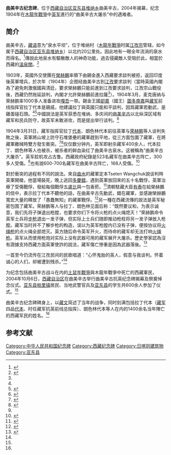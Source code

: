 '''曲美辛古纪念碑'''，位于[[西藏自治区|西藏自治区]][[亚东县|亚东县]][[堆纳乡|堆纳乡]]曲美辛古，2004年揭幕，纪念1904年在[[英国侵藏战争|木龍年戰爭]]中[[英军|英军]]進行的“曲美辛古大屠杀”中的遇难者。

==简介==
曲美辛古，[[藏语|藏语]]意为“泉水平坝”，位于堆纳村（[[英国侵藏战争|木龍年戰爭]]时属[[江孜宗山抗英遗址|江孜宗]]管辖，如今属于[[西藏自治区|西藏自治区]][[亚东县|亚东县]][[堆纳乡|堆纳乡]]）以北约20公里处。因此地有一眼全年流淌的泉水而得名。<ref name=xhw>{{Cite web |url=http://news.xinhuanet.com/newscenter/2004-10/07/content_2060287.htm |title=西藏纪念抗英斗争为抗英先烈立碑，新华网，2004年10月07日 |access-date=2013年8月15日 |archive-url=https://web.archive.org/web/20050119080141/http://news.xinhuanet.com/newscenter/2004-10/07/content_2060287.htm |archive-date=2005年1月19日 |dead-url=no }}</ref>傳說此地泉水有驅散敵人的神奇功能，過去侵藏敵人受阻於此，相當於西藏的[[溫泉關|溫泉關]]。<ref name="Allen2004">{{Cite magazine| title=''The Myth of Chumik Shenko: Charles Allen Challenges the Accepted Account of a Tragic Massacre That Took Place in Tibet a Century Ago This Month''| last=Allen| first=Charles| url=https://www.questia.com/read/1G1-114983304/the-myth-of-chumik-shenko-charles-allen-challenges| magazine=History Today| date=2004年4月| access-date=2017-11-09| archive-url=https://web.archive.org/web/20171110005118/https://www.questia.com/read/1G1-114983304/the-myth-of-chumik-shenko-charles-allen-challenges| archive-date=2017-11-10| dead-url=no}}</ref>

1903年，英國外交使團在[[榮赫鵬|榮赫鵬]]率領下由錫金進入西藏要求談判被拒，返回印度後英軍增兵，於次年（1904年）企图经曲美辛古到[[江孜|江孜]]要求談判（當時英國內閣為了避免刺激俄國與清廷，要求榮赫鵬只能前進到江孜要求談判，江孜宗山戰役後，西藏仍然拖延談判，內閣才允許榮赫鵬前進拉薩<ref name="Allen2004"/>）。1904年3月，麦克唐纳与荣赫鹏率1000多人准备进攻[[嘎吾村|嘎吾]]一带。錫金王國[[卻嘉|卻嘉]]（國王）[[圖多南嘉|圖多南嘉]]與[[藏軍_(清朝)|藏军]]前线指挥官拉丁代本是親戚，他建議拉丁與英國只能和平談判，因爲藏軍若動武，是雞蛋碰石頭。<ref name="Shakabpa2009"/>{{rp|671}}<ref name="Arpi">{{cite book|author=Claude Arpi|title=''1962 and the McMahon Line Saga''| url=https://books.google.com/books?id=F-Lmt7J-vYgC&pg=PA15| publisher=Lancer Publishers|year=2013年|isbn=9781935501404| page=第15頁}}{{en}}</ref>中國說法是英军获悉在堆纳、多庆间的[[曲美辛古|曲美辛古]]以北纵深区域有藏军和民兵防守，故英军未敢进攻，而是提出举行谈判。<ref name=wangyi>{{Cite web |url=http://news.163.com/05/0304/13/1E0JLN1200011247.html |title=英国两次武装入侵西藏 曾对藏军进行大屠杀，网易，2005-03-04 |access-date=2013-08-15 |archive-url=https://web.archive.org/web/20140202202528/http://news.163.com/05/0304/13/1E0JLN1200011247.html |archive-date=2014-02-02 |dead-url=yes }}</ref>

{{Gallery
|title=曲美辛古屠杀
|File:Diagram_of_Chumik_Shenko_massacre.jpg
|對峙示意圖
|File:Soldier_of_Britsh_Indian_army_1st_mounted_infantry.jpg
|英軍騎馬步兵
|File:Depon's_last_conference_with_Younghusband_before_Battle_of_Chumik_Shenko,1904.jpg
|英方与藏軍戰前最後谈判
|File:Turning_Tibetans_from_fortress_on_the_hill_side.jpg
|英軍把山坡上的藏軍趕到平地上。
|File:Tibetans retreating from fortress.jpeg
|從{{link-en|石堆堡壘|Sangar (fortification)}}後撤的藏軍被繳械
|File:Wounded_Tibetan_in_British_hospital_(c._1904).jpg
|英軍醫院中受傷的藏軍
}}

1904年3月31日，藏军指挥官拉丁[[代本|代本]]、朗色林代本前往英軍与[[荣赫鹏|荣赫鹏]]等人谈判失敗之後，英軍將山坡上防守石堆堡壘的藏軍趕到平地，從三方面包圍了藏軍，在將藏軍繳械時雙方發生衝突。<ref>{{Cite book| url=https://archive.org/stream/openingoftibetac00land#page/80/mode/1up| title=''The opening of Tibet; an account of Lhasa and the country and people of central Tibet and of the progress of the mission sent there by the English government in the year 1903-4''| author=Perceval Landon, special correspondent for the Times| publisher=Doubleday, Page & Co.| location=New York| date=1905年2月| pages=第80-83頁| asin=B0030ZRKUA| access-date=2017-11-09| archive-url=https://web.archive.org/web/20190203193623/https://archive.org/stream/openingoftibetac00land#page/80/mode/1up| archive-date=2019-02-03| dead-url=no}}{{en}}</ref><ref>{{Cite book | url=https://archive.org/stream/unveilingoflhasa00cand#page/104/mode/1up/ | title=''The unveiling of Lhasa'' | author=Candler, Edmund | page=104-106頁 | year=1905年 | access-date=2017-11-09 | archive-url=https://web.archive.org/web/20190203193623/https://archive.org/stream/unveilingoflhasa00cand#page/104/mode/1up/ | archive-date=2019-02-03 | dead-url=no }}{{en}}</ref>仅仅数分钟内，英军即射杀藏军400余人，代本拉丁、朗色林等人也被杀，被杀者的鲜血染红了曲美辛古泉水。这被稱為“曲美辛古大屠杀”。英军趁机攻占古鲁。西藏政府紀錄是523名藏军在曲美辛古阵亡，300多人受傷。<ref name="Shakabpa2009"/>{{rp|674}}也有說600-700名藏军在曲美辛古阵亡，168人受傷。<ref name="Raugh2004">{{cite book|author=Harold E. Raugh|title=''The Victorians at War, 1815-1914: An Encyclopedia of British Military History''| url=https://books.google.com/books?id=HvE_Pa_ZlfsC&pg=PA321| year=2004年| publisher=ABC-CLIO| isbn=978-1-57607-925-6|pages=第321–322,152頁}}{{en}}</ref>

對於衝突的過程有不同的說法。來自[[曲水縣|曲水]]的藏軍定本Tseten Wangchuk說谈判時英軍開槍，他當場裝死，晚上逃回[[多慶錯|多慶錯]]，遇到英軍放回來的五十名戰俘，英軍治療了受傷戰俘，發給每個戰俘五[[印度盧比|盧比]]與一包香菸。<ref name="Shakabpa2009">{{cite book|author=Tsepon Wangchuk Deden Shakabpa|authorlink=夏格巴·旺秋德丹| title=''One Hundred Thousand Moons: An Advanced Political History of Tibet''|url=https://books.google.com/books?id=lGyrymfDdI0C&pg=PA673|date=2009年10月| publisher=BRILL|isbn=90-04-17732-9}}</ref>{{rp|673–674}}清朝駐藏大臣[[有泰|有泰]]在給榮赫鵬的信中，表示拉丁代本不聽他的話，在曲美辛古先動武，錯在藏軍，並感謝榮赫鵬寬宏大量的釋放了「愚蠢無知」的藏軍戰俘。<ref name="Office1904">{{cite book|author=Great Britain. Foreign Office|title=''East India (Tibet): Papers Relating to Tibet [and Further Papers'' |url=https://books.google.com/books?id=8pgsAAAAYAAJ&pg=PA129| year=1904年|publisher=H.M. Stationery Office |page=第129頁}}{{en}}</ref>另一種在西藏流傳的說法是英军秘密包围了藏军。荣赫鹏等人与拉丁、朗色林见面后称：“既然要议和，为表示诚意，我们先将子弹退出枪膛，也要求你们下令将火枪的点火绳熄灭！”荣赫鹏命令英军士兵将[[步枪|步枪]]退出一发子弹，但实际上士兵们随即推动枪栓将另一发子弹放入枪膛。藏军当时并不了解步枪的构造，误以为英军枪膛内已没有子弹，便按协议将[[火绳枪|火绳枪]]的点火绳全部熄灭。英方随后命令英军开火，而待命的藏军却无法打响[[火绳枪|火绳枪]]。英军从而使用枪炮对实际上没有武器可用的藏军展开大屠杀。歷史學家{{le|Charles Allen|Charles_Allen (writer)}}認為沒有證據支持西藏方面英軍使詐的說法，藏军傷亡慘重是因為武器落後。<ref>{{cite book|author=Charles Allen|title=''Duel in the Snows: The True Story of the Younghusband Mission to Lhasa''|url=http://books.google.com/books?id=NXQjHAAACAAJ| date=2004年|publisher=John Murray|isbn=978-0-7195-5429-2 | pages=第111-120頁}}</ref>

一首至今仍流传在江孜民间的民歌唱道：“心怀鬼胎的英人，假意与我谈判。怀着诚心的人们，却被遭到残杀。”<ref name=xhw/>

为纪念包括曲美辛古战斗在内的[[隆吐山戰役|土鼠年戰爭]]與木龍年戰爭中死亡的西藏軍民，2004年10月6日，[[西藏自治区|西藏自治区]]在曲美辛古举行曲美辛古抗英纪念碑揭幕及祭奠悼念仪式。[[亚东县|亚东县]][[帕里镇|帕里镇]]居民、当地武警官兵及[[亚东县|亚东县]]的学生共600余人参加了仪式。<ref name=xhw/>

曲美辛古纪念碑碑身上，以[[藏文|藏文]]简述了当年的战争，同时刻满包括拉丁代本（[[藏军|藏军]]四品[[代本|代本]]、时任藏军抗英前线总指挥）、朗色林代本等人在内的1400余名当年陣亡的西藏军民的姓名。<ref name=xhw/>

==参考文献==
{{Reflist}}

{{日喀则地标}}
[[Category:中华人民共和国纪念碑|Category:中华人民共和国纪念碑]]
[[Category:西藏纪念碑|Category:西藏纪念碑]]
[[Category:日喀则建筑物|Category:日喀则建筑物]]
[[Category:亚东县|Category:亚东县]]